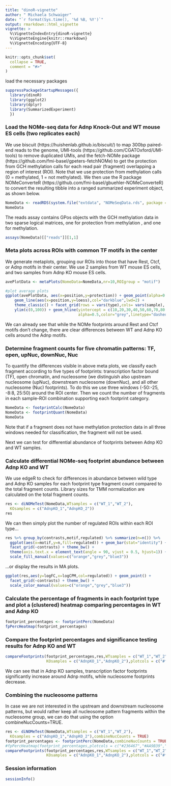 ```yaml
---
title: "dinoR-vignette"
author: " Michaela Schwaiger"
date: "`r format(Sys.time(), '%d %B, %Y')`"
output: rmarkdown::html_vignette
vignette: >
  %\VignetteIndexEntry{dinoR-vignette}
  %\VignetteEngine{knitr::rmarkdown}
  %\VignetteEncoding{UTF-8}
---
```


```r
knitr::opts_chunk$set(
  collapse = TRUE,
  comment = "#>"
)
```


load the necessary packages

```r
suppressPackageStartupMessages({
  library(dinoR)
  library(ggplot2)
  library(dplyr)
  library(SummarizedExperiment)
  })
```

### Load the NOMe-seq data for Adnp Knock-Out and WT mouse ES cells (two replicates each)

We use biscuit (https://huishenlab.github.io/biscuit/) to map 300bp paired-end reads to the genome, UMI-tools (https://github.com/CGATOxford/UMI-tools) to remove duplicated UMIs, and the fetch-NOMe package (https://github.com/fmi-basel/gpeters-fetchNOMe) to get the protection from GCH methylation calls for each read pair (fragment) overlapping a region of interest (ROI).  Note that we use protection from methylation calls (0 = methylated, 1 = not methylated). We then use the R package NOMeConverteR (https://github.com/fmi-basel/gbuehler-NOMeConverteR) to convert the resulting tibble into a ranged summarized experiment object, as shown below. 

```r
NomeData <- readRDS(system.file("extdata", "NOMeSeqData.rds", package = "dinoR"))
NomeData
```

The reads assay contains GPos objects with the GCH methylation data in two sparse logical matrices, one for protection from methylation , and one for methylation.

```r
assays(NomeData)[["reads"]][1,1]
```

### Meta plots across ROIs with common TF motifs in the center

We generate metaplots, grouping our ROIs into those that have  Rest, Ctcf, or Adnp motifs in their center.
We use 2 samples from WT mouse ES cells, and two samples from Adnp KO mouse ES cells.

```r
avePlotData <- metaPlots(NomeData=NomeData,nr=10,ROIgroup = "motif")

#plot average plots
ggplot(avePlotData, aes(x=position,y=protection)) + geom_point(alpha=0.5) + 
    geom_line(aes(x=position,y=loess),col="darkblue",lwd=2) + 
    theme_classic() + facet_grid(rows = vars(type),cols= vars(sample), scales = "free") +
    ylim(c(0,100)) + geom_hline(yintercept = c(10,20,30,40,50,60,70,80,90),
                                alpha=0.5,color="grey",linetype="dashed")
```

We can already see that while the NOMe footprints around Rest and Ctcf motifs don't change, there are clear differences between WT and Adnp KO cells around the Adnp motifs.

### Determine fragment counts for five chromatin patterns: TF, open, upNuc, downNuc, Nuc 

To quantify the differences visible in above meta plots, we classify each fragment according to five types of footprints: transcription factor bound (TF), open chromatin, and nucleosome (we distinguish also upstream nucleosome (upNuc), downstream nucleosome (downNuc), and all other nucleosome (Nuc) footprints). To do this we use three windows (-50:-25, -8:8, 25:50) around the ROI center. Then we count the number of fragments in each sample-ROI combination supporting each footprint category. 

```r
NomeData <- footprintCalc(NomeData)
NomeData <- footprintQuant(NomeData)
NomeData
```

Note that if a fragment does not have methylation protection data in all three windows needed for classification, the fragment will not be used. 

Next we can test for differential abundance of footprints between Adnp KO and WT samples.

### Calculate differential NOMe-seq footprint abundance between Adnp KO and WT 

We use edgeR to check for differences in abundance between wild type and Adnp KO samples for each footprint type fragment count compared to the total fragment counts. Library sizes for TMM normalization are calculated on the total fragment counts. 

```r
res <- diNOMeTest(NomeData,WTsamples = c("WT_1","WT_2"),
  KOsamples = c("AdnpKO_1","AdnpKO_2"))
res
```

We can then simply plot the number of regulated ROIs within each ROI type...

```r

res %>% group_by(contrasts,motif,regulated) %>% summarize(n=n()) %>% 
  ggplot(aes(x=motif,y=n,fill=regulated)) + geom_bar(stat="identity") + 
  facet_grid(~contrasts) + theme_bw() + 
  theme(axis.text.x = element_text(angle = 90, vjust = 0.5, hjust=1)) + 
  scale_fill_manual(values=c("orange","grey","blue3"))
```


...or display the results in MA plots.

```r
ggplot(res,aes(y=logFC,x=logCPM,col=regulated)) + geom_point() + 
  facet_grid(~contrasts) + theme_bw() + 
  scale_color_manual(values=c("orange","grey","blue3"))
```

### Calculate the percentage of fragments in each footprint type and plot a (clustered) heatmap comparing percentages in WT and Adnp KO

```r
footprint_percentages <- footprintPerc(NomeData)
fpPercHeatmap(footprint_percentages)
```

### Compare the footprint percentages and significance testing results for Adnp KO and WT 

```r

compareFootprints(footprint_percentages,res,WTsamples = c("WT_1","WT_2"),
                  KOsamples = c("AdnpKO_1","AdnpKO_2"),plotcols = c("#f03b20", "#a8ddb5", "#bdbdbd"))

```

We can see that in Adnp KO samples, transcription factor footprints significantly increase around Adnp motifs, while nucleosome footprints decrease. 

### Combining the nucleosome patterns

In case we are not interested in the upstream and downstream nucleosome patterns, but would rather keep all nucleosome pattern fragments within the nucleosome group, we can do that using the option combineNucCounts=TRUE. 

```r
res <- diNOMeTest(NomeData,WTsamples = c("WT_1","WT_2"),
  KOsamples = c("AdnpKO_1","AdnpKO_2"),combineNucCounts = TRUE)
footprint_percentages <- footprintPerc(NomeData,combineNucCounts = TRUE)
#fpPercHeatmap(footprint_percentages,plotcols = c("#236467","#AA9B39","#822B26"))
compareFootprints(footprint_percentages,res,WTsamples = c("WT_1","WT_2"),
                  KOsamples = c("AdnpKO_1","AdnpKO_2"),plotcols = c("#f03b20", "#a8ddb5", "#bdbdbd"))
```

### Session information

```r
sessionInfo()
```

